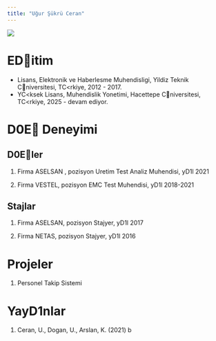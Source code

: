 ```yaml
---
title: "Uğur Şükrü Ceran"
---
```


![](images/be229806-37fd-4181-bc26-3e1c4e0b4f1a.jfif){fig-align="center"}

# EDitim

-   Lisans, Elektronik ve Haberlesme Muhendisligi, Yildiz Teknik Cniversitesi, TC\<rkiye, 2012 - 2017.
-   YC\<ksek Lisans, Muhendislik Yonetimi, Hacettepe Cniversitesi, TC\<rkiye, 2025 - devam ediyor.

# D0E Deneyimi

## D0Eler

1.  Firma ASELSAN , pozisyon Uretim Test Analiz Muhendisi, yD1l 2021

2.  Firma VESTEL, pozisyon EMC Test Muhendisi, yD1l 2018-2021

## Stajlar

1.  Firma ASELSAN, pozisyon Stajyer, yD1l 2017

2.  Firma NETAS, pozisyon Stajyer, yD1l 2016

# Projeler

1.  Personel Takip Sistemi

# YayD1nlar

1.  Ceran, U., Dogan, U., Arslan, K. (2021) b
